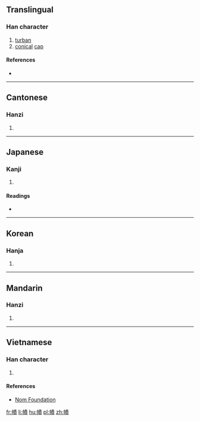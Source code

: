 {{also|帻}}
==Translingual==

===Han character===
{{Han char|rn=50|rad=巾|as=11|sn=14|four=45286|canj=LBQMC|ids=⿰巾責}}

# [[turban]]
# [[conical]] [[cap]]

====References====
* {{Han ref|kx=0336.060|dkj=09058|dj=0643.070|hdz=10751.090|uh=5E58|ud=24152|bh=E1B2|bd=57778}}

----

==Cantonese==

===Hanzi===
{{yue-hanzi|jyut=[[zik1]]|y=jik1|sim=帻}}

# {{defn|lang=yue|sort=巾11}}

----

==Japanese==

===Kanji===
{{ja-kanji|grade=|rs=巾11}}

# {{defn|lang=ja|sort=巾11}}

====Readings====
* {{ja-readings|on=[[さく]] (saku), [[しゃく]] (shaku)|kun=[[ずきん]] (zukin)}}

----

==Korean==

===Hanja===
{{ko-hanja|hangeul=책|rv=chaek|mr=ch'aek}}

# {{defn|lang=ko|sort=巾11}}

----

==Mandarin==

===Hanzi===
{{cmn-hanzi|sim=帻|pin=[[zé]] ([[ze2]])|wg=tse<sup>2</sup>}}

# {{defn|lang=cmn|sort=巾11}}

----

==Vietnamese==

===Han character===
{{vi-readings|rs=巾11| hanviet = trách}}

# {{defn|lang=vi|sort=巾11}}

====References====
*[http://nomfoundation.org/common/nom_details.php?codepoint=5e58 Nom Foundation]

[[fr:幘]]
[[li:幘]]
[[hu:幘]]
[[pl:幘]]
[[zh:幘]]